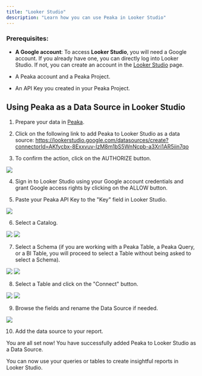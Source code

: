 ```yaml
---
title: "Looker Studio"
description: "Learn how you can use Peaka in Looker Studio"
---
```


### Prerequisites:
- **A Google account**: To access **Looker Studio**, you will need a Google account. If you already have one, you can directly log into Looker Studio. If not, you can create an account in the [Looker Studio](https://lookerstudio.google.com/) page.

- A Peaka account and a Peaka Project.

- An API Key you created in your Peaka Project.

## Using Peaka as a Data Source in Looker Studio

1) Prepare your data in [Peaka](https://peaka.studio).

2) Click on the following link to add Peaka to Looker Studio as a data source: <a href="https://lookerstudio.google.com/datasources/create?connectorId=AKfycbx-8Exxvuv-IzM8m1bS5WnNcpb-a3Xri1AR5iin7qo" target="_blank">https://lookerstudio.google.com/datasources/create?connectorId=AKfycbx-8Exxvuv-IzM8m1bS5WnNcpb-a3Xri1AR5iin7qo</a>

3) To confirm the action, click on the AUTHORIZE button.
<img src="https://cdn.peaka.com/bi-tools/looker-studio-1.png" />

4) Sign in to Looker Studio using your Google account credentials and grant Google access rights by clicking on the ALLOW button.

5) Paste your Peaka API Key to the "Key" field in Looker Studio.
<img src="https://cdn.peaka.com/bi-tools/looker-studio-2.png" />

6) Select a Catalog.
<img src="https://cdn.peaka.com/bi-tools/looker-studio-3.png" />
<img src="https://cdn.peaka.com/bi-tools/looker-studio-4.png" />

7) Select a Schema (if you are working with a Peaka Table, a Peaka Query, or a BI Table, you will proceed to select a Table without being asked to select a Schema).
<img src="https://cdn.peaka.com/bi-tools/looker-studio-5.png" />
<img src="https://cdn.peaka.com/bi-tools/looker-studio-6.png" />

8) Select a Table and click on the "Connect" button.
<img src="https://cdn.peaka.com/bi-tools/looker-studio-7.png" />
<img src="https://cdn.peaka.com/bi-tools/looker-studio-8.png" />

9) Browse the fields and rename the Data Source if needed.
<img src="https://cdn.peaka.com/bi-tools/looker-studio-9.png" />

10) Add the data source to your report.

You are all set now! You have successfully added Peaka to Looker Studio as a Data Source.

You can now use your queries or tables to create insightful reports in Looker Studio.